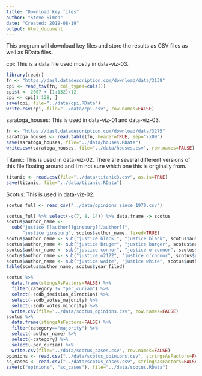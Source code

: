 ```yaml
---
title: "Download key files"
author: "Steve Simon"
date: "Created: 2019-08-19"
output: html_document
---
```


This program will download key files and store the results as CSV files as well as RData files.

cpi: This is a data file used mostly in data-viz-03.

```r
library(readr)
fn <- "https://dasl.datadescription.com/download/data/3138"
cpi <- read_tsv(fn, col_types=cols())
cpi$t <- 2007 + (1:132)/12
cpi <- cpi[1:128, ]
save(cpi, file="../data/cpi.RData")
write.csv(cpi, file="../data/cpi.csv", row.names=FALSE)
```

saratoga_houses: This is used in data-viz-01 and data-viz-03.

```r
fn <- "https://dasl.datadescription.com/download/data/3275"
saratoga_houses <- read.table(fn, header=TRUE, sep="\x09")
save(saratoga_houses, file="../data/houses.RData")
write.csv(saratoga_houses, file="../data/houses.csv", row.names=FALSE)
```

Titanic: This is used in data-viz-02. There are several different versions of this file floating around and I'm not sure which one this is originally from.

```r
titanic <- read.csv(file="../data/titanic3.csv", as.is=TRUE)
save(titanic, file="../data/titanic.RData")
```

Scotus: This is used in data-viz-02.

```r
scotus_full <- read_csv("../data/opinions_since_1970.csv")
```

```r
scotus_full %>% select(-c(7, 8, 14)) %>% data.frame -> scotus
scotus$author_name <- 
  sub("justice [[author]]ginsburg[[/author]]", 
      "justice ginsburg", scotus$author_name, fixed=TRUE)
scotus$author_name <- sub("justice black;", "justice black", scotus$author_name)
scotus$author_name <- sub("justice bruger", "justice burger", scotus$author_name)
scotus$author_name <- sub("justice connor", "justice o'connor", scotus$author_name)
scotus$author_name <- sub("justice o2122", "justice o'connor", scotus$author_name)
scotus$author_name <- sub("justice waite", "justice white", scotus$author_name)
table(scotus$author_name, scotus$year_filed)
```

```r
scotus %>%
  data.frame(stingsAsFactors=FALSE) %>%
  filter(category != "per_curiam") %>%
  select(-scdb_decision_direction) %>%
  select(-scdb_votes_majority) %>%
  select(-scdb_votes_minority) %>%
  write.csv(file="../data/scotus_opinions.csv", row.names=FALSE)
scotus %>%
  data.frame(stingsAsFactors=FALSE) %>%
  filter(category=="majority") %>%
  select(-author_name) %>%
  select(-category) %>%
  select(-per_curiam) %>%
  write.csv(file="../data/scotus_cases.csv", row.names=FALSE)
opinions <- read.csv("../data/scotus_opinions.csv", stringsAsFactors=FALSE) 
sc_cases <- read.csv("../data/scotus_cases.csv", stringsAsFactors=FALSE) 
save(c("opinions", "sc_cases"). file="../data/scotus.RData")
```
